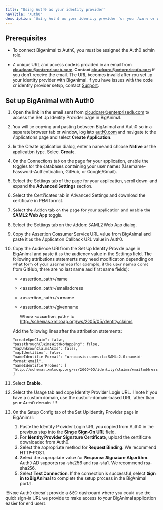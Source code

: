 ```yaml
---
title: "Using Auth0 as your identity provider"
navTitle: "Auth0"
description: "Using Auth0 as your identity provider for your Azure or AWS account"
---
```


## Prerequisites

- To connect BigAnimal to Auth0, you must be assigned the Auth0 admin role.

- A unique URL and access code is provided in an email from cloudcare@enterprisedb.com. Contact [cloudcare@enterprisedb.com](mailto:cloudcare@enterprisedb.com) if you don't receive the email. The URL becomes invalid after you set up your identity provider with BigAnimal. If you have issues with the code or identity provider setup, contact [Support](/biganimal/release/overview/support).

## Set up BigAnimal with Auth0

1. Open the link in the email sent from cloudcare@enterprisedb.com to access the Set Up Identity Provider page in BigAnimal.

1. You will be copying and pasting between BigAnimal and Auth0 so in a separate browser tab or window, log into [auth0.com](https://auth0.com/) and navigate to the Applications page and select **Create Application**.

1. In the Create application dialog, enter a name and choose **Native** as the application type. Select **Create**.
1. On the Connections tab on the page for your application, enable the toggles for the databases containing your user names (Username-Password-Authentication, GitHub, or Google/Gmail).
1. Select the Settings tab of the page for your application, scroll down, and expand the **Advanced Settings** section.
1. Select the Certificates tab in Advanced Settings and download the certificate in PEM format.
1. Select the Addon tab on the page for your application and enable the **SAML2 Web App** toggle. 
1. Select the Settings tab on the Addon: SAML2 Web App dialog.
1. Copy the Assertion Consumer Service URL value from BigAnimal and paste it as the Application Callback URL value in Auth0.
1. Copy the Audience URI from the Set Up Identity Provide page in BigAnimal and paste it as the audience value in the Settings field. The following attributions statements may need modification depending on what form of your user names (for example, if the user names come from GitHub, there are no last name and first name fields):

    - &lt;assertion_path>/name           
    - &lt;assertion_path>/emailaddress   
    - &lt;assertion_path>/surname                                                                               
    - &lt;assertion_path>/givenname                                                                      
   
      Where &lt;assertion_path> is http://schemas.xmlsoap.org/ws/2005/05/identity/claims.
 
   Add the following lines after the attribution statements:
   ```
   "createUpnClaim": false,
   "passthroughClaimsWithNoMapping": false,
   "mapUnknownClaimsAsIs": false,
   "mapIdentities": false,
   "nameIdentifierFormat": "urn:oasis:names:tc:SAML:2.0:nameid-format:email",
   "nameIdentifierProbes": [
   "http://schemas.xmlsoap.org/ws/2005/05/identity/claims/emailaddress"
   ]
   ```

1. Select **Enable**.
1. Select the Usage tab and copy Identity Provider Login URL. 
   !!!note
   If you have a custom domain, use the custom-domain-based URL rather than your Auth0 domain.
   !!!
1. On the Setup Config tab of the Set Up Identity Provider page in BigAnimal: 
   1. Paste the Identity Provider Login URL you copied from Auth0 in the previous step into the **Single Sign-On URL** field. 
   1. For **Identity Provider Signature Certificate**, upload the certificate downloaded from Auth0. 
   1. Select the appropriate method for **Request Binding**. We recommend HTTP-POST.
   1. Select the appropriate value for **Response Signature Algorithm**. Auth0 AD supports rsa-sha256 and rsa-sha1. We recommend rsa-sha256.
   1. Select **Test Connection**. If the connection is successful, select **Sign in to BigAnimal** to complete the setup process in the BigAnimal portal.


!!!Note
   Auth0 doesn't provide a SSO dashboard where you could use the quick sign-in URL we provide to make access to your BigAnimal application easier for end users.



   